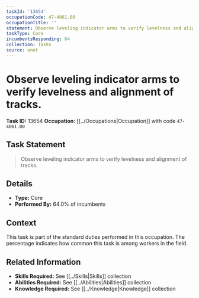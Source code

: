 ```yaml
---
taskId: '13654'
occupationCode: 47-4061.00
occupationTitle: ''
statement: Observe leveling indicator arms to verify levelness and alignment of tracks.
taskType: Core
incumbentsResponding: 64
collection: Tasks
source: onet
---
```

# Observe leveling indicator arms to verify levelness and alignment of tracks.

**Task ID:** 13654
**Occupation:** [[../Occupations|Occupation]] with code `47-4061.00`

## Task Statement

> Observe leveling indicator arms to verify levelness and alignment of tracks.

## Details

- **Type:** Core
- **Performed By:** 64.0% of incumbents

## Context

This task is part of the standard duties performed in this occupation. The percentage indicates how common this task is among workers in the field.

## Related Information

- **Skills Required:** See [[../Skills|Skills]] collection
- **Abilities Required:** See [[../Abilities|Abilities]] collection
- **Knowledge Required:** See [[../Knowledge|Knowledge]] collection
